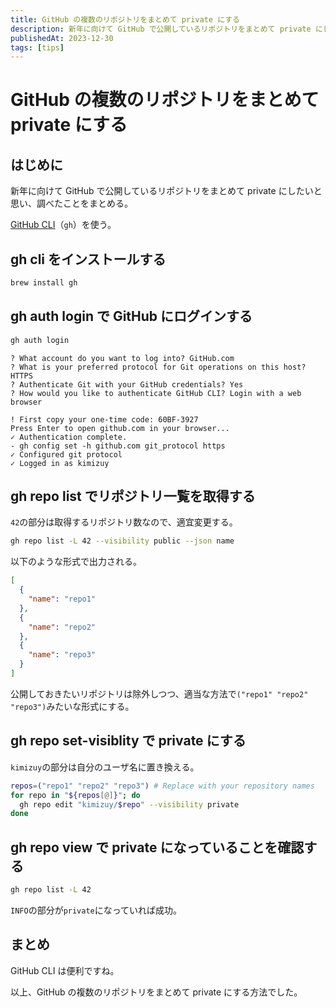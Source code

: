 ```yaml
---
title: GitHub の複数のリポジトリをまとめて private にする
description: 新年に向けて GitHub で公開しているリポジトリをまとめて private にしたいと思い、調べたことをまとめる
publishedAt: 2023-12-30
tags: [tips]
---
```



# GitHub の複数のリポジトリをまとめて private にする

## はじめに

新年に向けて GitHub で公開しているリポジトリをまとめて private にしたいと思い、調べたことをまとめる。

[GitHub CLI](https://cli.github.com/)（`gh`）を使う。

## gh cli をインストールする

```bash
brew install gh
```

## gh auth login で GitHub にログインする

```bash
gh auth login
```

```
? What account do you want to log into? GitHub.com
? What is your preferred protocol for Git operations on this host? HTTPS
? Authenticate Git with your GitHub credentials? Yes
? How would you like to authenticate GitHub CLI? Login with a web browser

! First copy your one-time code: 60BF-3927
Press Enter to open github.com in your browser...
✓ Authentication complete.
- gh config set -h github.com git_protocol https
✓ Configured git protocol
✓ Logged in as kimizuy
```

## gh repo list でリポジトリ一覧を取得する

`42`の部分は取得するリポジトリ数なので、適宜変更する。

```bash
gh repo list -L 42 --visibility public --json name
```

以下のような形式で出力される。

```json
[
  {
    "name": "repo1"
  },
  {
    "name": "repo2"
  },
  {
    "name": "repo3"
  }
]
```

公開しておきたいリポジトリは除外しつつ、適当な方法で`("repo1" "repo2" "repo3")`みたいな形式にする。

## gh repo set-visiblity で private にする

`kimizuy`の部分は自分のユーザ名に置き換える。

```bash
repos=("repo1" "repo2" "repo3") # Replace with your repository names
for repo in "${repos[@]}"; do
  gh repo edit "kimizuy/$repo" --visibility private
done
```

## gh repo view で private になっていることを確認する

```bash
gh repo list -L 42
```

`INFO`の部分が`private`になっていれば成功。

## まとめ

GitHub CLI は便利ですね。

以上、GitHub の複数のリポジトリをまとめて private にする方法でした。
